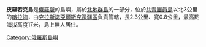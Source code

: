 '''皮羅若克島'''是[[俄羅斯|俄羅斯]]的島嶼，屬於[[北地群島|北地群島]]的一部分，位於[[共青團員島|共青團員島]]以北3公里的[[喀拉海|喀拉海]]，由[[克拉斯諾亞爾斯克邊疆區|克拉斯諾亞爾斯克邊疆區]]負責管轄，長2.3公里、寬0.8公里，最高點海拔高度17米，島上無人居住。

{{Russia-geo-stub}}
[[Category:俄羅斯島嶼|Category:俄羅斯島嶼]]